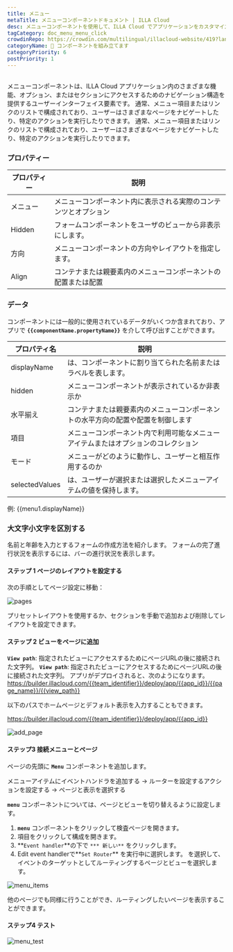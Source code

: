 ```yaml
---
title: メニュー
metaTitle: メニューコンポーネントドキュメント | ILLA Cloud
desc: メニューコンポーネントを使用して、ILLA Cloud でアプリケーションをカスタマイズする方法を学びます。
tagCategory: doc_menu_menu_click
crowdinRepo: https://crowdin.com/multilingual/illacloud-website/419?languages=ja&filter=basic&value=0
categoryName: 🧬 コンポーネントを組み立てます
categoryPriority: 6
postPriority: 1
---
```


## <h2 hidden>メニューとは?</h2>

メニューコンポーネントは、ILLA Cloud アプリケーション内のさまざまな機能、オプション、またはセクションにアクセスするためのナビゲーション構造を提供するユーザーインターフェイス要素です。 通常、メニュー項目またはリンクのリストで構成されており、ユーザーはさまざまなページをナビゲートしたり、特定のアクションを実行したりできます。 通常、メニュー項目またはリンクのリストで構成されており、ユーザーはさまざまなページをナビゲートしたり、特定のアクションを実行したりできます。

### プロパティー

| プロパティー     | 説明                                                                               |
| ---------- | -------------------------------------------------------------------------------- |
| メニュー       | メニューコンポーネント内に表示される実際のコンテンツとオプション                                                 |
| Hidden     | フォームコンポーネントをユーザのビューから非表示にします。                                                    |
| 方向         | メニューコンポーネントの方向やレイアウトを指定します。                                                      |
| Align      | コンテナまたは親要素内のメニューコンポーネントの配置または配置                                                  |

### データ

コンポーネントには一般的に使用されているデータがいくつか含まれており、アプリで **`{{componentName.propertyName}}`** を介して呼び出すことができます。

| プロパティ名          | 説明                                                                                                   |
| --------------- | ---------------------------------------------------------------------------------------------------- |
| displayName     | は、コンポーネントに割り当てられた名前またはラベルを表します。                                                                      |
| hidden          | メニューコンポーネントが表示されているか非表示か                                                                             |
| 水平揃え            | コンテナまたは親要素内のメニューコンポーネントの水平方向の配置や配置を制御します                                                             |
| 項目              | メニューコンポーネント内で利用可能なメニューアイテムまたはオプションのコレクション                                                            |
| モード             | メニューがどのように動作し、ユーザーと相互作用するのか                                                                          |
| selectedValues  | は、ユーザーが選択または選択したメニューアイテムの値を保持します。                                                                    |

例: {{menu1.displayName}}

### 大文字小文字を区別する

名前と年齢を入力とするフォームの作成方法を紹介します。 フォームの完了進行状況を表示するには、バーの進行状況を表示します。

#### ステップ 1 ページのレイアウトを設定する

次の手順としてページ設定に移動：

![pages](https://cdn.illacloud.com/official-website/img/docs/pages.png)

プリセットレイアウトを使用するか、セクションを手動で追加および削除してレイアウトを設定できます。

#### ステップ 2 ビューをページに追加

**`View path`**: 指定されたビューにアクセスするためにページURLの後に接続された文字列。 **`View path`**: 指定されたビューにアクセスするためにページURLの後に接続された文字列。 アプリがデプロイされると、次のようになります。https://builder.illacloud.com/{{team_identifier}}/deploy/app/{{app_id}}/{{page_name}}/{{view_path}}

以下のパスでホームページとデフォルト表示を入力することもできます。

https://builder.illacloud.com/{{team_identifier}}/deploy/app/{{app_id}}

![add_page](https://cdn.illacloud.com/official-website/img/docs/add_page.png)

#### ステップ3 接続メニューとページ

ページの先頭に **`Menu`** コンポーネントを追加します。

メニューアイテムにイベントハンドラを追加する → ルーターを設定するアクションを設定する → ページと表示を選択する

**`menu`** コンポーネントについては、ページとビューを切り替えるように設定します。

1.  **`menu`** コンポーネントをクリックして検査ページを開きます。
2.  項目をクリックして構成を開きます。
3.  **`Event handler`**の下で `*** 新しい**` をクリックします。
4.  Edit event handlerで**`Set Router`** を実行中に選択します。 を選択して、イベントのターゲットとしてルーティングするページとビューを選択します。

![menu_items](https://cdn.illacloud.com/official-website/img/docs/menu_items.jpg)

他のページでも同様に行うことができ、ルーティングしたいページを表示することができます。

#### ステップ4 テスト

![menu_test](https://cdn.illacloud.com/official-website/img/docs/menu_test.gif)
